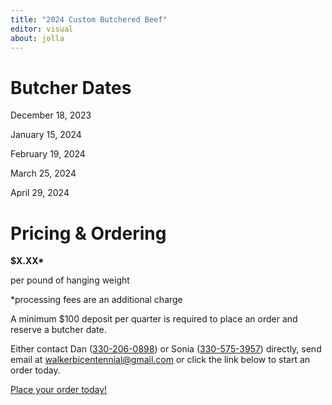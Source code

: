 ```yaml
---
title: "2024 Custom Butchered Beef"
editor: visual
about: jolla
---
```


# Butcher Dates

December 18, 2023

January 15, 2024

February 19, 2024

March 25, 2024

April 29, 2024

# Pricing & Ordering

**\$X.XX\***

per pound of hanging weight

\*processing fees are an additional charge

A minimum \$100 deposit per quarter is required to place an order and reserve a butcher date.

Either contact Dan ([330-206-0898](tel:13302060898)) or Sonia ([330-575-3957](tel:13305753957)) directly, send email at [walkerbicentennial\@gmail.com](mailto:walkerbicentennial@gmail.com) or click the link below to start an order today.

[Place your order today!](https://docs.google.com/forms/d/e/1FAIpQLSdIpT-AfEarTba-ypHyM-75MP7_SaKzYB5rEw-Av8MMdW0RHw/viewform?vc=0&c=0&w=1&flr=0)
